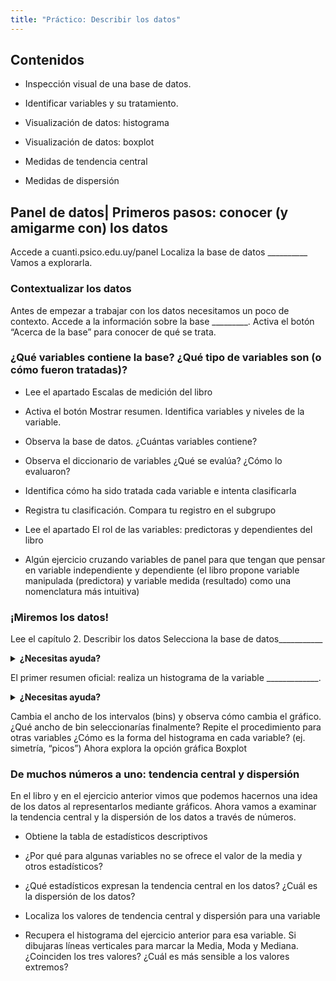```yaml
---
title: "Práctico: Describir los datos"
---
```


## Contenidos

-   Inspección visual de una base de datos.

-   Identificar variables y su tratamiento.

-   Visualización de datos: histograma

-   Visualización de datos: boxplot

-   Medidas de tendencia central

-   Medidas de dispersión

## Panel de datos\| Primeros pasos: conocer (y amigarme con) los datos

Accede a cuanti.psico.edu.uy/panel Localiza la base de datos \_\_\_\_\_\_\_\_\_\_ Vamos a explorarla.

### Contextualizar los datos

Antes de empezar a trabajar con los datos necesitamos un poco de contexto. Accede a la información sobre la base \_\_\_\_\_\_\_\_\_. Activa el botón “Acerca de la base” para conocer de qué se trata.

### ¿Qué variables contiene la base? ¿Qué tipo de variables son (o cómo fueron tratadas)?

-   Lee el apartado Escalas de medición del libro

-   Activa el botón Mostrar resumen. Identifica variables y niveles de la variable.

-   Observa la base de datos. ¿Cuántas variables contiene?

-   Observa el diccionario de variables ¿Qué se evalúa? ¿Cómo lo evaluaron?

-   Identifica cómo ha sido tratada cada variable e intenta clasificarla

-   Registra tu clasificación. Compara tu registro en el subgrupo

-   Lee el apartado El rol de las variables: predictoras y dependientes del libro

-   Algún ejercicio cruzando variables de panel para que tengan que pensar en variable independiente y dependiente (el libro propone variable manipulada (predictora) y variable medida (resultado) como una nomenclatura más intuitiva)

### ¡Miremos los datos!

Lee el capítulo 2. Describir los datos Selecciona la base de datos\_\_\_\_\_\_\_\_\_\_\_

<details>

<summary><strong>¿Necesitas ayuda?</strong></summary>

Elegir análisis \> Ver datos

Mmm… mejor examinemos los datos en un formato visual. Como vimos en el libro, vamos a convertir esos números a otras formas de visualización de datos.

</details>

El primer resumen oficial: realiza un histograma de la variable \_\_\_\_\_\_\_\_\_\_\_\_\_.

<details>

<summary><strong>¿Necesitas ayuda?</strong></summary>

Elegir análisis \> Histograma\> Elegir variable 1 (numérica)

</details>

Cambia el ancho de los intervalos (bins) y observa cómo cambia el gráfico. ¿Qué ancho de bin seleccionarías finalmente? Repite el procedimiento para otras variables ¿Cómo es la forma del histograma en cada variable? (ej. simetría, “picos”) Ahora explora la opción gráfica Boxplot

### De muchos números a uno: tendencia central y dispersión

En el libro y en el ejercicio anterior vimos que podemos hacernos una idea de los datos al representarlos mediante gráficos. Ahora vamos a examinar la tendencia central y la dispersión de los datos a través de números.

-   Obtiene la tabla de estadísticos descriptivos

-   ¿Por qué para algunas variables no se ofrece el valor de la media y otros estadísticos?

-   ¿Qué estadísticos expresan la tendencia central en los datos? ¿Cuál es la dispersión de los datos?

-   Localiza los valores de tendencia central y dispersión para una variable

-   Recupera el histograma del ejercicio anterior para esa variable. Si dibujaras líneas verticales para marcar la Media, Moda y Mediana. ¿Coinciden los tres valores? ¿Cuál es más sensible a los valores extremos?
